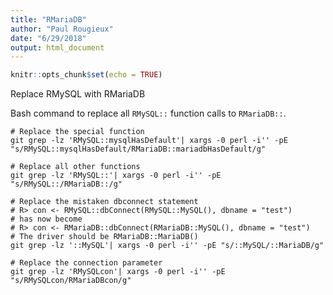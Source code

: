 ```yaml
---
title: "RMariaDB"
author: "Paul Rougieux"
date: "6/29/2018"
output: html_document
---
```


```r
knitr::opts_chunk$set(echo = TRUE)
```



Replace RMySQL with RMariaDB

Bash command to replace all `RMySQL::` function calls to `RMariaDB::`. 
```
# Replace the special function
git grep -lz 'RMySQL::mysqlHasDefault'| xargs -0 perl -i'' -pE "s/RMySQL::mysqlHasDefault/RMariaDB::mariadbHasDefault/g"

# Replace all other functions
git grep -lz 'RMySQL::'| xargs -0 perl -i'' -pE "s/RMySQL::/RMariaDB::/g"

# Replace the mistaken dbconnect statement
# R> con <- RMySQL::dbConnect(RMySQL::MySQL(), dbname = "test")
# has now become
# R> con <- RMariaDB::dbConnect(RMariaDB::MySQL(), dbname = "test")
# The driver should be RMariaDB::MariaDB()
git grep -lz '::MySQL'| xargs -0 perl -i'' -pE "s/::MySQL/::MariaDB/g"

# Replace the connection parameter
git grep -lz 'RMySQLcon'| xargs -0 perl -i'' -pE "s/RMySQLcon/RMariaDBcon/g"
```
